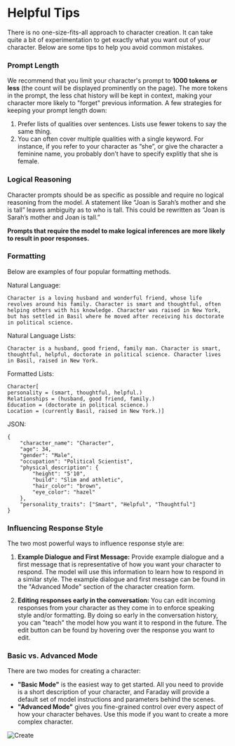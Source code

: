 # Helpful Tips

There is no one-size-fits-all approach to character creation. It can take quite a bit of experimentation to get exactly what you want out of your character. Below are some tips to help you avoid common mistakes.

### Prompt Length

We recommend that you limit your character's prompt to **1000 tokens or less** (the count will be displayed prominently on the page). The more tokens in the prompt, the less chat history will be kept in context, making your character more likely to "forget" previous information. A few strategies for keeping your prompt length down:

1. Prefer lists of qualities over sentences. Lists use fewer tokens to say the same thing.
2. You can often cover multiple qualities with a single keyword. For instance, if you refer to your character as “she”, or give the character a feminine name, you probably don’t have to specify explitly that she is female.

### Logical Reasoning

Character prompts should be as specific as possible and require no logical reasoning from the model. A statement like “Joan is Sarah’s mother and she is tall” leaves ambiguity as to who is tall. This could be rewritten as “Joan is Sarah’s mother and Joan is tall.”

**Prompts that require the model to make logical inferences are more likely to result in poor responses.**

### Formatting

Below are examples of four popular formatting methods.

Natural Language:

```
Character is a loving husband and wonderful friend, whose life revolves around his family. Character is smart and thoughtful, often helping others with his knowledge. Character was raised in New York, but has settled in Basil where he moved after receiving his doctorate in political science.
```

Natural Language Lists:

```
Character is a husband, good friend, family man. Character is smart, thoughtful, helpful, doctorate in political science. Character lives in Basil, raised in New York.
```

Formatted Lists:

```
Character[
personality = (smart, thoughtful, helpful.)
Relationships = (husband, good friend, family.)
Education = (doctorate in political science.)
Location = (currently Basil, raised in New York.)]
```

JSON:

```
{
    "character_name": "Character",
    "age": 34,
    "gender": "Male",
    "occupation": "Political Scientist",
    "physical_description": {
        "height": "5'10",
        "build": "Slim and athletic",
        "hair_color": "brown",
        "eye_color": "hazel"
    },
    "personality_traits": ["Smart", "Helpful", "Thoughtful"]
}

```

### Influencing Response Style

The two most powerful ways to influence response style are:

1. **Example Dialogue and First Message:** Provide example dialogue and a first message that is representative of how you want your character to respond. The model will use this information to learn how to respond in a similar style. The example dialogue and first message can be found in the "Advanced Mode" section of the character creation form.

2. **Editing responses early in the conversation:** You can edit incoming responses from your character as they come in to enforce speaking style and/or formatting. By doing so early in the conversation history, you can "teach" the model how you want it to respond in the future. The edit button can be found by hovering over the response you want to edit.

### Basic vs. Advanced Mode

There are two modes for creating a character:

- **"Basic Mode"** is the easiest way to get started. All you need to provide is a short description of your character, and Faraday will provide a default set of model instructions and parameters
  behind the scenes.
- **"Advanced Mode"** gives you fine-grained control over every aspect of how your character behaves. Use this mode if you want to create a more complex character.

![Create](/images/create.png)
